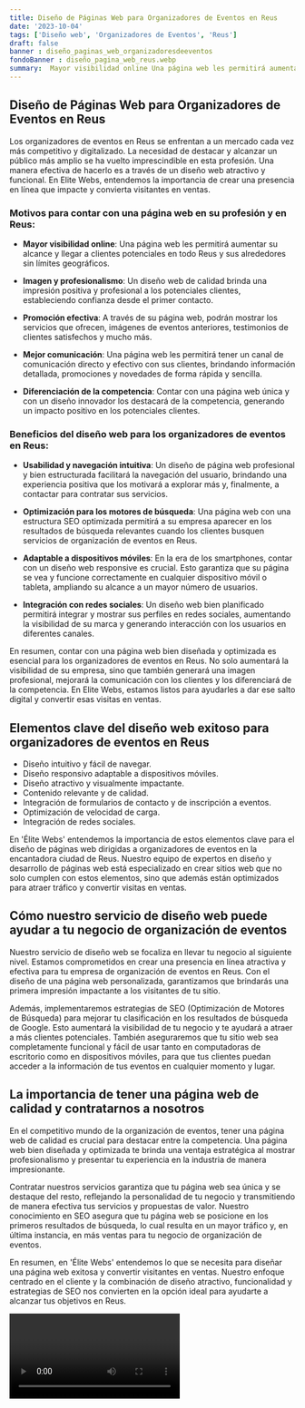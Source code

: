 ```yaml
---
title: Diseño de Páginas Web para Organizadores de Eventos en Reus
date: '2023-10-04'
tags: ['Diseño web', 'Organizadores de Eventos', 'Reus']
draft: false
banner : diseño_paginas_web_organizadoresdeeventos
fondoBanner : diseño_pagina_web_reus.webp
summary:  Mayor visibilidad online Una página web les permitirá aumentar su alcance y llegar a clientes potenciales en todo Reus y sus alrededores sin límites geográficos. 
---
```


## **Diseño de Páginas Web para Organizadores de Eventos en Reus**
 
Los organizadores de eventos en Reus se enfrentan a un mercado cada vez más competitivo y digitalizado. La necesidad de destacar y alcanzar un público más amplio se ha vuelto imprescindible en esta profesión. Una manera efectiva de hacerlo es a través de un diseño web atractivo y funcional. En Elite Webs, entendemos la importancia de crear una presencia en línea que impacte y convierta visitantes en ventas. 

### Motivos para contar con una página web en su profesión y en Reus: 

- **Mayor visibilidad online**: Una página web les permitirá aumentar su alcance y llegar a clientes potenciales en todo Reus y sus alrededores sin límites geográficos. 

- **Imagen y profesionalismo**: Un diseño web de calidad brinda una impresión positiva y profesional a los potenciales clientes, estableciendo confianza desde el primer contacto. 

- **Promoción efectiva**: A través de su página web, podrán mostrar los servicios que ofrecen, imágenes de eventos anteriores, testimonios de clientes satisfechos y mucho más. 

- **Mejor comunicación**: Una página web les permitirá tener un canal de comunicación directo y efectivo con sus clientes, brindando información detallada, promociones y novedades de forma rápida y sencilla. 

- **Diferenciación de la competencia**: Contar con una página web única y con un diseño innovador los destacará de la competencia, generando un impacto positivo en los potenciales clientes. 

### Beneficios del diseño web para los organizadores de eventos en Reus:

- **Usabilidad y navegación intuitiva**: Un diseño de página web profesional y bien estructurada facilitará la navegación del usuario, brindando una experiencia positiva que los motivará a explorar más y, finalmente, a contactar para contratar sus servicios. 

- **Optimización para los motores de búsqueda**: Una página web con una estructura SEO optimizada permitirá a su empresa aparecer en los resultados de búsqueda relevantes cuando los clientes busquen servicios de organización de eventos en Reus. 

- **Adaptable a dispositivos móviles**: En la era de los smartphones, contar con un diseño web responsive es crucial. Esto garantiza que su página se vea y funcione correctamente en cualquier dispositivo móvil o tableta, ampliando su alcance a un mayor número de usuarios. 

- **Integración con redes sociales**: Un diseño web bien planificado permitirá integrar y mostrar sus perfiles en redes sociales, aumentando la visibilidad de su marca y generando interacción con los usuarios en diferentes canales. 

En resumen, contar con una página web bien diseñada y optimizada es esencial para los organizadores de eventos en Reus. No solo aumentará la visibilidad de su empresa, sino que también generará una imagen profesional, mejorará la comunicación con los clientes y los diferenciará de la competencia. En Elite Webs, estamos listos para ayudarles a dar ese salto digital y convertir esas visitas en ventas.

<GifSeo />

<Cta />

## Elementos clave del diseño web exitoso para organizadores de eventos en Reus

- Diseño intuitivo y fácil de navegar.
- Diseño responsivo adaptable a dispositivos móviles.
- Diseño atractivo y visualmente impactante.
- Contenido relevante y de calidad.
- Integración de formularios de contacto y de inscripción a eventos.
- Optimización de velocidad de carga.
- Integración de redes sociales.

En 'Élite Webs' entendemos la importancia de estos elementos clave para el diseño de páginas web dirigidas a organizadores de eventos en la encantadora ciudad de Reus. Nuestro equipo de expertos en diseño y desarrollo de páginas web está especializado en crear sitios web que no solo cumplen con estos elementos, sino que además están optimizados para atraer tráfico y convertir visitas en ventas.

## Cómo nuestro servicio de diseño web puede ayudar a tu negocio de organización de eventos

Nuestro servicio de diseño web se focaliza en llevar tu negocio al siguiente nivel. Estamos comprometidos en crear una presencia en línea atractiva y efectiva para tu empresa de organización de eventos en Reus. Con el diseño de una página web personalizada, garantizamos que brindarás una primera impresión impactante a los visitantes de tu sitio.

Además, implementaremos estrategias de SEO (Optimización de Motores de Búsqueda) para mejorar tu clasificación en los resultados de búsqueda de Google. Esto aumentará la visibilidad de tu negocio y te ayudará a atraer a más clientes potenciales. También aseguraremos que tu sitio web sea completamente funcional y fácil de usar tanto en computadoras de escritorio como en dispositivos móviles, para que tus clientes puedan acceder a la información de tus eventos en cualquier momento y lugar.

## La importancia de tener una página web de calidad y contratarnos a nosotros

En el competitivo mundo de la organización de eventos, tener una página web de calidad es crucial para destacar entre la competencia. Una página web bien diseñada y optimizada te brinda una ventaja estratégica al mostrar profesionalismo y presentar tu experiencia en la industria de manera impresionante.

Contratar nuestros servicios garantiza que tu página web sea única y se destaque del resto, reflejando la personalidad de tu negocio y transmitiendo de manera efectiva tus servicios y propuestas de valor. Nuestro conocimiento en SEO asegura que tu página web se posicione en los primeros resultados de búsqueda, lo cual resulta en un mayor tráfico y, en última instancia, en más ventas para tu negocio de organización de eventos.

En resumen, en 'Élite Webs' entendemos lo que se necesita para diseñar una página web exitosa y convertir visitantes en ventas. Nuestro enfoque centrado en el cliente y la combinación de diseño atractivo, funcionalidad y estrategias de SEO nos convierten en la opción ideal para ayudarte a alcanzar tus objetivos en Reus.

<Video />

<CtaBot job='Organizadores de Eventos' city='Reus'/>

<Gmaps query='Reus+españa+maps' />